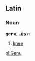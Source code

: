 ==Latin==
===Noun===
'''genu, [[Wiktionary Appendix:Latin fourth declension|-ūs]]''' ''n''

#[[knee]]

[[pl:Genu]]